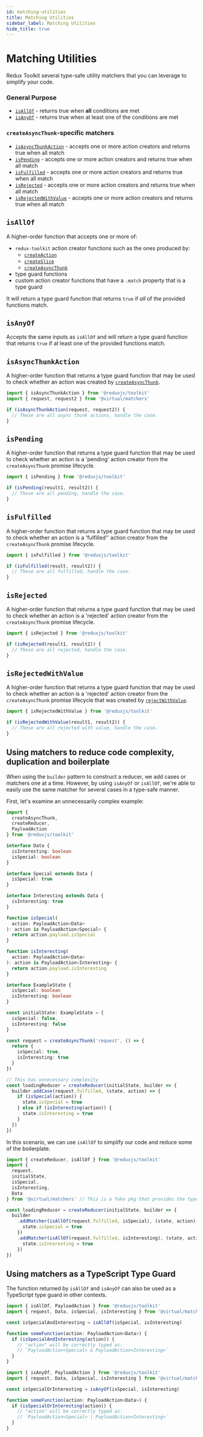 ```yaml
---
id: matching-utilities
title: Matching Utilities
sidebar_label: Matching Utilities
hide_title: true
---
```


# Matching Utilities

Redux Toolkit several type-safe utility matchers that you can leverage to simplify your code.

### General Purpose

- [`isAllOf`](#isallof) - returns true when **all** conditions are met
- [`isAnyOf`](#isanyof) - returns true when at least one of the conditions are met

### `createAsyncThunk`-specific matchers

- [`isAsyncThunkAction`](#isasyncthunkaction) - accepts one or more action creators and returns true when all match
- [`isPending`](#ispending) - accepts one or more action creators and returns true when all match
- [`isFulfilled`](#isfulfilled) - accepts one or more action creators and returns true when all match
- [`isRejected`](#isrejected) - accepts one or more action creators and returns true when all match
- [`isRejectedWithValue`](#isrejectedwithvalue) - accepts one or more action creators and returns true when all match

## `isAllOf`

A higher-order function that accepts one or more of:

- `redux-toolkit` action creator functions such as the ones produced by:
  - [`createAction`](./createAction)
  - [`createSlice`](./createSlice#return-value)
  - [`createAsyncThunk`](./createAsyncThunk#promise-lifecycle-actions)
- type guard functions
- custom action creator functions that have a `.match` property that is a type guard

It will return a type guard function that returns `true` if _all_ of the provided functions match.

## `isAnyOf`

Accepts the same inputs as `isAllOf` and will return a type guard function that returns `true` if at least one of the provided functions match.

## `isAsyncThunkAction`

A higher-order function that returns a type guard function that may be used to check whether an action was created by [`createAsyncThunk`](./createAsyncThunk).

```ts title="isAsyncThunkAction usage"
import { isAsyncThunkAction } from '@reduxjs/toolkit'
import { request, request2 } from '@virtual/matchers'

if (isAsyncThunkAction(request, request2)) {
  // These are all async thunk actions, handle the case.
}
```

## `isPending`

A higher-order function that returns a type guard function that may be used to check whether an action is a 'pending' action creator from the `createAsyncThunk` promise lifecycle.

```ts title="isPending usage"
import { isPending } from '@reduxjs/toolkit'

if (isPending(result1, result2)) {
  // These are all pending, handle the case.
}
```

## `isFulfilled`

A higher-order function that returns a type guard function that may be used to check whether an action is a 'fulfilled'' action creator from the `createAsyncThunk` promise lifecycle.

```ts title="isFulfilled usage"
import { isFulfilled } from '@reduxjs/toolkit'

if (isFulfilled(result, result2)) {
  // These are all fulfilled, handle the case.
}
```

## `isRejected`

A higher-order function that returns a type guard function that may be used to check whether an action is a 'rejected' action creator from the `createAsyncThunk` promise lifecycle.

```ts title="isRejected usage"
import { isRejected } from '@reduxjs/toolkit'

if (isRejected(result1, result2)) {
  // These are all rejected, handle the case.
}
```

## `isRejectedWithValue`

A higher-order function that returns a type guard function that may be used to check whether an action is a 'rejected' action creator from the `createAsyncThunk` promise lifecycle that was created by [`rejectWithValue`](./createAsyncThunk#handling-thunk-errors).

```ts title="isRejectedWithValue usage"
import { isRejectedWithValue } from '@reduxjs/toolkit'

if (isRejectedWithValue(result1, result2)) {
  // These are all rejected with value, handle the case.
}
```

## Using matchers to reduce code complexity, duplication and boilerplate

When using the `builder` pattern to construct a reducer, we add cases or matchers one at a time. However, by using `isAnyOf` or `isAllOf`,
we're able to easily use the same matcher for several cases in a type-safe manner.

First, let's examine an unnecessarily complex example:

```ts title="Example without using a matcher utility"
import {
  createAsyncThunk,
  createReducer,
  PayloadAction
} from '@reduxjs/toolkit'

interface Data {
  isInteresting: boolean
  isSpecial: boolean
}

interface Special extends Data {
  isSpecial: true
}

interface Interesting extends Data {
  isInteresting: true
}

function isSpecial(
  action: PayloadAction<Data>
): action is PayloadAction<Special> {
  return action.payload.isSpecial
}

function isInteresting(
  action: PayloadAction<Data>
): action is PayloadAction<Interesting> {
  return action.payload.isInteresting
}

interface ExampleState {
  isSpecial: boolean
  isInteresting: boolean
}

const initialState: ExampleState = {
  isSpecial: false,
  isInteresting: false
}

const request = createAsyncThunk('request', () => {
  return {
    isSpecial: true,
    isInteresting: true
  }
})

// This has unnecessary complexity
const loadingReducer = createReducer(initialState, builder => {
  builder.addCase(request.fulfilled, (state, action) => {
    if (isSpecial(action)) {
      state.isSpecial = true
    } else if (isInteresting(action)) {
      state.isInteresting = true
    }
  })
})
```

In this scenario, we can use `isAllOf` to simplify our code and reduce some of the boilerplate.

```ts title="Refactoring with isAllOf"
import { createReducer, isAllOf } from '@reduxjs/toolkit'
import {
  request,
  initialState,
  isSpecial,
  isInteresting,
  Data
} from '@virtual/matchers' // This is a fake pkg that provides the types shown above

const loadingReducer = createReducer(initialState, builder => {
  builder
    .addMatcher(isAllOf(request.fulfilled, isSpecial), (state, action) => {
      state.isSpecial = true
    })
    .addMatcher(isAllOf(request.fulfilled, isInteresting), (state, action) => {
      state.isInteresting = true
    })
})
```

## Using matchers as a TypeScript Type Guard

The function returned by `isAllOf` and `isAnyOf` can also be used as a TypeScript type guard in other contexts.

```ts title="Using isAllOf as a type guard"
import { isAllOf, PayloadAction } from '@reduxjs/toolkit'
import { request, Data, isSpecial, isInteresting } from '@virtual/matchers' // This is a fake pkg that provides the types shown above

const isSpecialAndInteresting = isAllOf(isSpecial, isInteresting)

function someFunction(action: PayloadAction<Data>) {
  if (isSpecialAndInteresting(action)) {
    // "action" will be correctly typed as:
    // `PayloadAction<Special> & PayloadAction<Interesting>`
  }
}
```

```ts title="Using isAnyOf as a type guard"
import { isAnyOf, PayloadAction } from '@reduxjs/toolkit'
import { request, Data, isSpecial, isInteresting } from '@virtual/matchers' // this is a fake pkg that provides the types shown above

const isSpecialOrInteresting = isAnyOf(isSpecial, isInteresting)

function someFunction(action: PayloadAction<Data>) {
  if (isSpecialOrInteresting(action)) {
    // "action" will be correctly typed as:
    // `PayloadAction<Special> | PayloadAction<Interesting>`
  }
}
```
